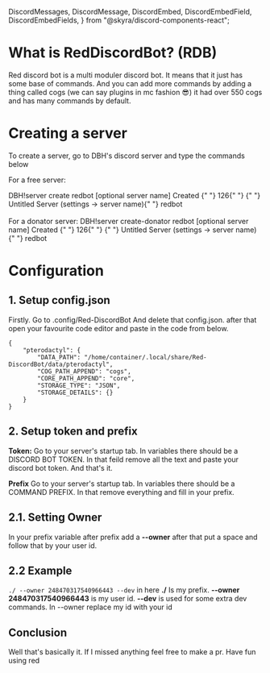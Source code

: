   DiscordMessages,
  DiscordMessage,
  DiscordEmbed,
  DiscordEmbedField,
  DiscordEmbedFields,
} from "@skyra/discord-components-react";

# What is RedDiscordBot? (RDB)

Red discord bot is a multi moduler discord bot. It means that it just has some base of commands. And you can add more commands by adding a thing called cogs (we can say plugins in mc fashion 😎) it had over 550 cogs and has many commands by default.

# Creating a server

To create a server, go to DBH's discord server and type the commands below

For a free server:

<DiscordMessages no-background>
  <DiscordMessage
    author="Jonfirexbox"
    avatar="https://avatars.githubusercontent.com/u/66625200?v=4"
    roleColor="#00cfff"
    roleName="Client"
  >
    DBH!server create redbot [optional server name]
  </DiscordMessage>
  <DiscordMessage
    author="DanBot Hosting"
    avatar="https://images-ext-1.discordapp.net/external/9j2_RacvCl8mly7hALccyH0PsM-tbJYm8twQKGf_3jY/https/cdn.discordapp.com/avatars/640161047671603205/718aa5783508125a02e3b244a1bf096e.png"
    roleColor="#0329d3"
    bot={true}
    verified={false}
  >
    <DiscordEmbed slot="embeds" color="#00FF00">
      <DiscordEmbedFields slot="fields">
        <DiscordEmbedField fieldTitle="__Status__"> Created </DiscordEmbedField>
        <DiscordEmbedField fieldTitle="__Created for user ID__">
          {" "}
          126{" "}
        </DiscordEmbedField>
        <DiscordEmbedField fieldTitle="__Server name__">
          {" "}
          Untitled Server (settings -> server name){" "}
        </DiscordEmbedField>
        <DiscordEmbedField fieldTitle="__Type__"> redbot </DiscordEmbedField>
      </DiscordEmbedFields>
    </DiscordEmbed>
  </DiscordMessage>
</DiscordMessages>
<br></br>
For a donator server:
<DiscordMessages no-background>
  <DiscordMessage
    author="Jonfirexbox"
    avatar="https://avatars.githubusercontent.com/u/66625200?v=4"
    roleName="Donator"
    roleColor="#ff00a0"
    roleIcon="https://images-ext-1.discordapp.net/external/jcxosamsnMQwF-XU7dDsYt5Mz_ti0BRJc5pzpGSDPQ0/https/cdn.discordapp.com/role-icons/898041754564046869/576cbb697c65c8fffe1df17961401d8b.png?format=webp&quality=lossless"
  >
    DBH!server create-donator redbot [optional server name]
  </DiscordMessage>
  <DiscordMessage
    author="DanBot Hosting"
    avatar="https://images-ext-1.discordapp.net/external/9j2_RacvCl8mly7hALccyH0PsM-tbJYm8twQKGf_3jY/https/cdn.discordapp.com/avatars/640161047671603205/718aa5783508125a02e3b244a1bf096e.png"
    roleColor="#0329d3"
    bot={true}
    verified={false}
  >
    <DiscordEmbed slot="embeds" color="#00FF00">
      <DiscordEmbedFields slot="fields">
        <DiscordEmbedField fieldTitle="__Status__"> Created </DiscordEmbedField>
        <DiscordEmbedField fieldTitle="__Created for user ID__">
          {" "}
          126{" "}
        </DiscordEmbedField>
        <DiscordEmbedField fieldTitle="__Server name__">
          {" "}
          Untitled Server (settings -> server name){" "}
        </DiscordEmbedField>
        <DiscordEmbedField fieldTitle="__Type__"> redbot </DiscordEmbedField>
      </DiscordEmbedFields>
    </DiscordEmbed>
  </DiscordMessage>
</DiscordMessages>

# Configuration

## 1. Setup config.json

Firstly. Go to .config/Red-DiscordBot And delete that config.json. after that open your favourite code editor and paste in the code from below.

```
{
    "pterodactyl": {
        "DATA_PATH": "/home/container/.local/share/Red-DiscordBot/data/pterodactyl",
        "COG_PATH_APPEND": "cogs",
        "CORE_PATH_APPEND": "core",
        "STORAGE_TYPE": "JSON",
        "STORAGE_DETAILS": {}
    }
}
```

## 2. Setup token and prefix

**Token:** Go to your server's startup tab. In variables there should be a DISCORD BOT TOKEN. In that feild remove all the text and paste your discord bot token. And that's it.

**Prefix** Go to your server's startup tab. In variables there should be a COMMAND PREFIX. In that remove everything and fill in your prefix.

## 2.1. Setting Owner

In your prefix variable after prefix add a **--owner** after that put a space and follow that by your user id.

## 2.2 Example

`./ --owner 248470317540966443 --dev` in here **./** Is my prefix. **--owner 248470317540966443** is my user id. **--dev** is used for some extra dev commands. In --owner replace my id with your id

## Conclusion

Well that's basically it. If I missed anything feel free to make a pr. Have fun using red
